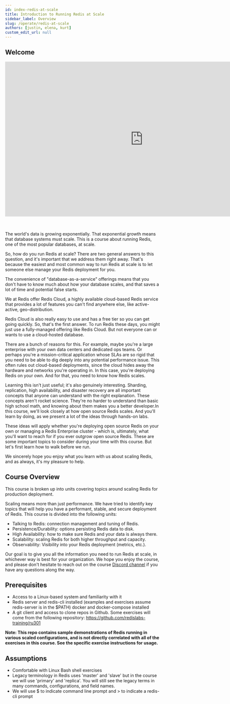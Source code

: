 ```yaml
---
id: index-redis-at-scale
title: Introduction to Running Redis at Scale
sidebar_label: Overview
slug: /operate/redis-at-scale
authors: [justin, elena, kurt]
custom_edit_url: null
---
```



## Welcome

<div class="text--center">
  <iframe
    width="896"
    height="504"
    src="https://www.youtube.com/embed/3H896s0rr8E"
    frameborder="0"
    allow="accelerometer; autoplay; clipboard-write; encrypted-media; gyroscope; picture-in-picture"
    allowfullscreen></iframe>
</div>

<br />
<br />
<p>
  The world's data is growing exponentially. That exponential growth means that
  database systems must scale. This is a course about running Redis, one of the
  most popular databases, at scale.
</p>

So, how do you run Redis at scale? There are two general answers to this question, and it's important that we address them right away. That's because the easiest and most common way to run Redis at scale is to let someone else manage your Redis deployment for you.

The convenience of "database-as-a-service" offerings means that you don't have to know much about how your database scales, and that saves a lot of time and potential false starts.

We at Redis offer Redis Cloud, a highly available cloud-based Redis service that provides a lot of features you can't find anywhere else, like active-active, geo-distribution.

Redis Cloud is also really easy to use and has a free tier so you can get going quickly. So, that's the first answer. To run Redis these days, you might just use a fully-managed offering like Redis Cloud. But not everyone can or wants to use a cloud-hosted database.

There are a bunch of reasons for this. For example, maybe you're a large enterprise with your own data centers and dedicated ops teams. Or perhaps you're a mission-critical application whose SLAs are so rigid that you need to be able to dig deeply into any potential performance issue. This often rules out cloud-based deployments, since the cloud hides away the hardware and networks you're operating in. In this case, you're deploying Redis on your own. And for that, you need to know how Redis scales.

Learning this isn't just useful; it's also genuinely interesting. Sharding, replication, high availability, and disaster recovery are all important concepts that anyone can understand with the right explanation. These concepts aren't rocket science. They're no harder to understand than basic high school math, and knowing about them makes you a better developer.In this course, we'll look closely at how open source Redis scales. And you'll learn by doing, as we present a lot of the ideas through hands-on labs.

These ideas will apply whether you're deploying open source Redis on your own or managing a Redis Enterprise cluster - which is, ultimately, what you'll want to reach for if you ever outgrow open source Redis. These are some important topics to consider during your time with this course. But let's first learn how to walk before we run.

We sincerely hope you enjoy what you learn with us about scaling Redis, and as always, it's my pleasure to help.

## Course Overview

This course is broken up into units covering topics around scaling Redis for production deployment.

Scaling means more than just performance. We have tried to identify key topics that will help you have a performant, stable, and secure deployment of Redis. This course is divided into the following units:

- Talking to Redis: connection management and tuning of Redis.
- Persistence/Durability: options persisting Redis data to disk.
- High Availability: how to make sure Redis and your data is always there.
- Scalability: scaling Redis for both higher throughput and capacity.
- Observability: Visibility into your Redis deployment (metrics, etc.).

Our goal is to give you all the information you need to run Redis at scale, in whichever way is best for your organization. We hope you enjoy the course, and please don't hesitate to reach out on the course [Discord channel](https://discord.gg/ZnjZbDMDub) if you have any questions along the way.

## Prerequisites

- Access to a Linux-based system and familiarity with it
- Redis server and redis-cli installed (examples and exercises assume redis-server is in the $PATH)
  docker and docker-compose installed
- A git client and access to clone repos in Github. Some exercises will come from the following repository: https://github.com/redislabs-training/ru301

<strong>
  Note: This repo contains sample demonstrations of Redis running in various
  scaled configurations, and is not directly correlated with all of the
  exercises in this course. See the specific exercise instructions for usage.
</strong>

## Assumptions

- Comfortable with Linux Bash shell exercises
- Legacy terminology in Redis uses 'master' and 'slave' but in the course we will use 'primary' and 'replica'. You will still see the legacy terms in many commands, configurations, and field names.
- We will use $ to indicate command line prompt and > to indicate a redis-cli prompt

